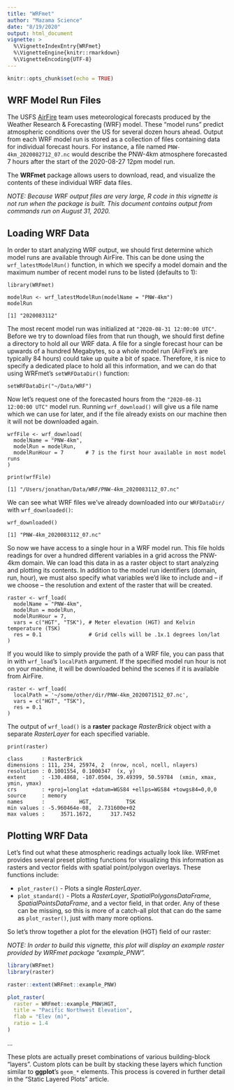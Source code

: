 ```yaml
---
title: "WRFmet"
author: "Mazama Science"
date: "8/19/2020"
output: html_document
vignette: >
  %\VignetteIndexEntry{WRFmet}
  %\VignetteEngine{knitr::rmarkdown}
  %\VignetteEncoding{UTF-8}
---
```


```r
knitr::opts_chunk$set(echo = TRUE)
```

## WRF Model Run Files

The USFS [AirFire](https://www.airfire.org) team uses meteorological forecasts 
produced by the Weather Research & Forecasting (WRF) model. These "model runs" 
predict atmospheric conditions over the US for several dozen hours ahead. Output
from each WRF model run is stored as a collection of files containing data for 
individual forecast hours. For instance, a file named `PNW-4km_2020082712_07.nc` 
would describe the PNW-4km atmosphere forecasted 7 hours after the start of the 
2020-08-27 12pm model run. 

The **WRFmet** package allows users to download, read, and visualize the 
contents of these individual WRF data files.

_NOTE:  Because WRF output files are very large, R code in this vignette is not 
run when the package is built. This document contains output from commands run 
on August 31, 2020._

## Loading WRF Data

In order to start analyzing WRF output, we should first determine which model 
runs are available through AirFire. This can be done using the 
`wrf_latestModelRun()` function, in which we specify a model domain and the 
maximum number of recent model runs to be listed (defaults to 1):

```
library(WRFmet)

modelRun <- wrf_latestModelRun(modelName = "PNW-4km")
modelRun
```

```
[1] "2020083112"
```

The most recent model run was initialized at 
`"2020-08-31 12:00:00 UTC"`. Before we try to download files from that run 
though, we should first define a directory to hold all our WRF data. A file for 
a single forecast hour can be upwards of a hundred Megabytes, so a whole model 
run (AirFire's are typically 84 hours) could take up quite a bit of space. 
Therefore, it is nice to specify a dedicated place to hold all this information, 
and we can do that using WRFmet's `setWRFDataDir()` function:

```
setWRFDataDir("~/Data/WRF")
```

Now let's request one of the forecasted hours from the 
`"2020-08-31 12:00:00 UTC"` model run. Running `wrf_download()` will give us 
a file name which we can use for later, and if the file already exists on our 
machine then it will not be downloaded again.

```
wrfFile <- wrf_download(
  modelName = "PNW-4km",
  modelRun = modelRun,
  modelRunHour = 7       # 7 is the first hour available in most model runs
)

print(wrfFile)
```

```
[1] "/Users/jonathan/Data/WRF/PNW-4km_2020083112_07.nc"
```

We can see what WRF files we've already downloaded into our `WRFDataDir/` with
`wrf_downloaded()`:

```
wrf_downloaded()
```

```
[1] "PNW-4km_2020083112_07.nc"
```

So now we have access to a single hour in a WRF model run. This file holds 
readings for over a hundred different variables in a grid across the PNW-4km 
domain. We can load this data in as a raster object to start analyzing and 
plotting its contents. In addition to the model run identifiers (domain, run, 
hour), we must also specify what variables we'd like to include and -- if we 
choose  --  the resolution and extent of the raster that will be created.

```
raster <- wrf_load(
  modelName = "PNW-4km",
  modelRun = modelRun,
  modelRunHour = 7,
  vars = c("HGT", "TSK"), # Meter elevation (HGT) and Kelvin temperature (TSK)
  res = 0.1               # Grid cells will be .1x.1 degrees lon/lat
)
```

If you would like to simply provide the path of a WRF file, you can pass that 
in with `wrf_load`'s `localPath` argument. If the specified model run hour is 
not on your machine, it will be downloaded behind the scenes if it is available
from AirFire.

```
raster <- wrf_load(
  localPath = '~/some/other/dir/PNW-4km_2020071512_07.nc',
  vars = c("HGT", "TSK"),
  res = 0.1
)
```

The output of `wrf_load()` is a **raster** package _RasterBrick_ object with 
a separate _RasterLayer_ for each specified variable.

```
print(raster)
```

```
class      : RasterBrick 
dimensions : 111, 234, 25974, 2  (nrow, ncol, ncell, nlayers)
resolution : 0.1001554, 0.1000347  (x, y)
extent     : -130.4868, -107.0504, 39.49399, 50.59784  (xmin, xmax, ymin, ymax)
crs        : +proj=longlat +datum=WGS84 +ellps=WGS84 +towgs84=0,0,0 
source     : memory
names      :           HGT,           TSK 
min values : -5.960464e-08,  2.731600e+02 
max values :     3571.1672,      317.7452 
```

## Plotting WRF Data

Let's find out what these atmospheric readings actually look like. WRFmet 
provides several preset plotting functions for visualizing this information as 
rasters and vector fields with spatial point/polygon overlays. These functions
include:

* `plot_raster()` - Plots a single _RasterLayer_.
* `plot_standard()` - Plots a _RasterLayer_, _SpatialPolygonsDataFrame_, 
_SpatialPointsDataFrame_, and a vector field, in that order. Any of these can be 
missing, so this is more of a catch-all plot that can do the same as 
`plot_raster()`, just with many more options.

So let's throw together a plot for the elevation (HGT) field of our raster:

_NOTE: In order to build this vignette, this plot will display an example raster
provided by WRFmet package "example_PNW"._

```r
library(WRFmet)
library(raster)

raster::extent(WRFmet::example_PNW)

plot_raster(
  raster = WRFmet::example_PNW$HGT,
  title = "Pacific Northwest Elevation",
  flab = "Elev (m)",
  ratio = 1.4
)
```

...

These plots are actually preset combinations of various building-block "layers". 
Custom plots can be built by stacking these layers which function similar to 
**ggplot**'s `geom_*` elements. This process is covered in further detail in the 
"Static Layered Plots" article.
